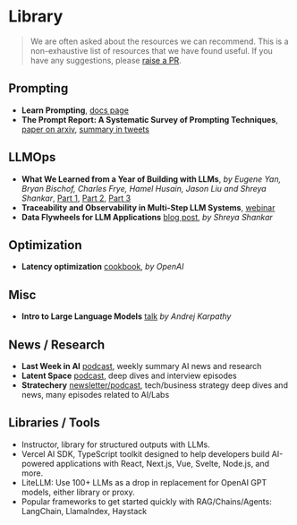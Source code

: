 # Library

> We are often asked about the resources we can recommend. This is a non-exhaustive list of resources that we have found useful. If you have any suggestions, please [raise a PR](https://github.com/langfuse/langfuse-docs/tree/main/pages/library.mdx).

## Prompting

- **Learn Prompting**, [docs page](https://learnprompting.org/docs)
- **The Prompt Report: A Systematic Survey of Prompting Techniques**, [paper on arxiv](https://arxiv.org/pdf/2406.06608), [summary in tweets](https://x.com/learnprompting/status/1800931910404784380)

## LLMOps

- **What We Learned from a Year of Building with LLMs**, _by Eugene Yan, Bryan Bischof, Charles Frye, Hamel Husain, Jason Liu and Shreya Shankar_, [Part 1](https://www.oreilly.com/radar/what-we-learned-from-a-year-of-building-with-llms-part-i/), [Part 2](https://www.oreilly.com/radar/what-we-learned-from-a-year-of-building-with-llms-part-ii/), [Part 3](https://www.oreilly.com/radar/what-we-learned-from-a-year-of-building-with-llms-part-iii-strategy/)
- **Traceability and Observability in Multi-Step LLM Systems**, [webinar](/guides/videos/webinar-observability-llm-systems)
- **Data Flywheels for LLM Applications** [blog post](https://www.sh-reya.com/blog/ai-engineering-flywheel/), _by Shreya Shankar_

## Optimization

- **Latency optimization** [cookbook](https://platform.openai.com/docs/guides/latency-optimization), _by OpenAI_

## Misc

- **Intro to Large Language Models** [talk](https://www.youtube.com/watch?v=zjkBMFhNj_g) _by Andrej Karpathy_

## News / Research

- **Last Week in AI** [podcast](https://www.lastweekinai.com), weekly summary AI news and research
- **Latent Space** [podcast](https://www.latent.space/podcast), deep dives and interview episodes
- **Stratechery** [newsletter/podcast](https://stratechery.com), tech/business strategy deep dives and news, many episodes related to AI/Labs

## Libraries / Tools

- Instructor, library for structured outputs with LLMs.
- Vercel AI SDK, TypeScript toolkit designed to help developers build AI-powered applications with React, Next.js, Vue, Svelte, Node.js, and more.
- LiteLLM: Use 100+ LLMs as a drop in replacement for OpenAI GPT models, either library or proxy.
- Popular frameworks to get started quickly with RAG/Chains/Agents: LangChain, LlamaIndex, Haystack
